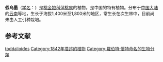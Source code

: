{{Speciesbox
| status = NE
| status_system = iucn3.1
| image = 
| genus = Syzygium
| species = toddalioides
| authority = ([[Wight|Wight]]) [[Walp.|Walp.]], 1843
| synonyms ref={{r|powo}}
| synonyms ={{collapsible list|title=基本异名|{{species list
|Eugenia toddalioides |Wight, 1842}}}}
{{collapsible list|title=異模异名|{{species list
|Syzygium augustini |Merr. & L.M.Perry, 1938
}}}}
}}

'''假乌墨'''（[[学名|学名]]：{{lang|la|''Syzygium toddalioides''}}）是[[桃金娘科|桃金娘科]][[蒲桃属|蒲桃属]]的植物，是中国的特有植物。分布于[[中国大陆|中国大陆]]的[[云南|云南]]等地，生长于海拔1,400米至1,800米的地区，常生长在次生林中，目前尚未由人工引种栽培。{{r|powo|bioinfo}}

== 参考文献 ==
{{reflist|refs=
<ref name="powo">{{cite web |title=''Syzygium toddalioides'' (Wight) Walp. |url=http://www.plantsoftheworldonline.org/taxon/urn:lsid:ipni.org:names:602330-1 |website=''Plants of the World Online'' |publisher=Kew Science |accessdate=2021-06-22 |language=en}}</ref>
<ref name=bioinfo>{{cite web| url =http://www.bioinfo.cn/db05/KmzwSpecies.php?action=view&id=13924| title =假乌墨| work =《中国高等植物数据库全库》| publisher =中国科学院微生物研究所| author =昆明植物研究所| accessdate =2009-02-24| deadurl =yes| archiveurl =https://web.archive.org/web/20160305060417/http://www.bioinfo.cn/db05/KmzwSpecies.php?action=view&id=13924| archivedate =2016-03-05}}</ref>
}}

{{taxonbar|from2=Q10888478}}

{{Myrtaceae-stub}}
[[Category:蒲桃属|toddalioides]]
[[Category:1842年描述的植物|Category:1842年描述的植物]]
[[Category:羅伯特·懷特命名的生物分類|Category:羅伯特·懷特命名的生物分類]]